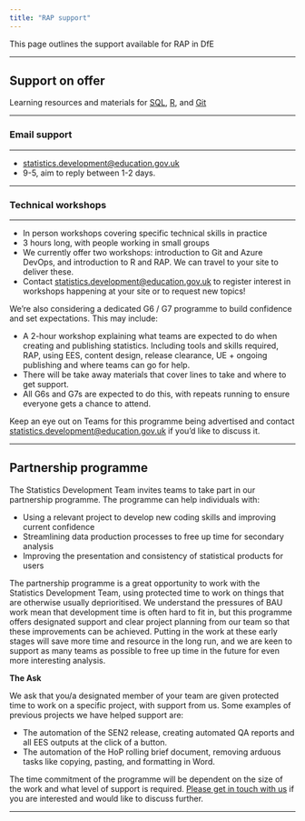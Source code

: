 ```yaml
---
title: "RAP support"
---
```


<p class="text-muted">This page outlines the support available for RAP in DfE</p>

---

## Support on offer

Learning resources and materials for [SQL](../learning-development/sql.html), [R](../learning-development/r.html), and [Git](../learning-development/git.html)

---

### Email support

---

 * [statistics.development@education.gov.uk](mailto:statistics.development@education.gov.uk)  
 * 9-5, aim to reply between 1-2 days.

---

### Technical workshops

---

 *	In person workshops covering specific technical skills in practice
 *	3 hours long, with people working in small groups
 *	We currently offer two workshops: introduction to Git and Azure DevOps, and introduction to R and RAP. We can travel to your site to deliver these. 
 * Contact [statistics.development@education.gov.uk](mailto:statistics.development@education.gov.uk) to register interest in workshops happening at your site or to request new topics!

We’re also considering a dedicated G6 / G7 programme to build confidence and set expectations. This may include:

 * A 2-hour workshop explaining what teams are expected to do when creating and publishing statistics. Including tools and skills required, RAP, using EES, content design, release clearance, UE + ongoing publishing and where teams can go for help.
 * There will be take away materials that cover lines to take and where to get support.
 * All G6s and G7s are expected to do this, with repeats running to ensure everyone gets a chance to attend.
 
Keep an eye out on Teams for this programme being advertised and contact [statistics.development@education.gov.uk](mailto:statistics.development@education.gov.uk) if you'd like to discuss it.

---

## Partnership programme

The Statistics Development Team invites teams to take part in our partnership programme. The programme can help individuals with:

* Using a relevant project to develop new coding skills and improving current confidence
* Streamlining data production processes to free up time for secondary analysis
* Improving the presentation and consistency of statistical products for users

The partnership programme is a great opportunity to work with the Statistics Development Team, using protected time to work on things that are otherwise usually deprioritised. We understand the pressures of BAU work mean that development time is often hard to fit in, but this programme offers designated support and clear project planning from our team so that these improvements can be achieved. Putting in the work at these early stages will save more time and resource in the long run, and we are keen to support as many teams as possible to free up time in the future for even more interesting analysis.

**The Ask**

We ask that you/a designated member of your team are given protected time to work on a specific project, with support from us. Some examples of previous projects we have helped support are:

* The automation of the SEN2 release, creating automated QA reports and all EES outputs at the click of a button.
* The automation of the HoP rolling brief document, removing arduous tasks like copying, pasting, and formatting in Word.

The time commitment of the programme will be dependent on the size of the work and what level of support is required. [Please get in touch with us](mailto:Statistics.DEVELOPMENT@education.gov.uk) if you are interested and would like to discuss further.

---
